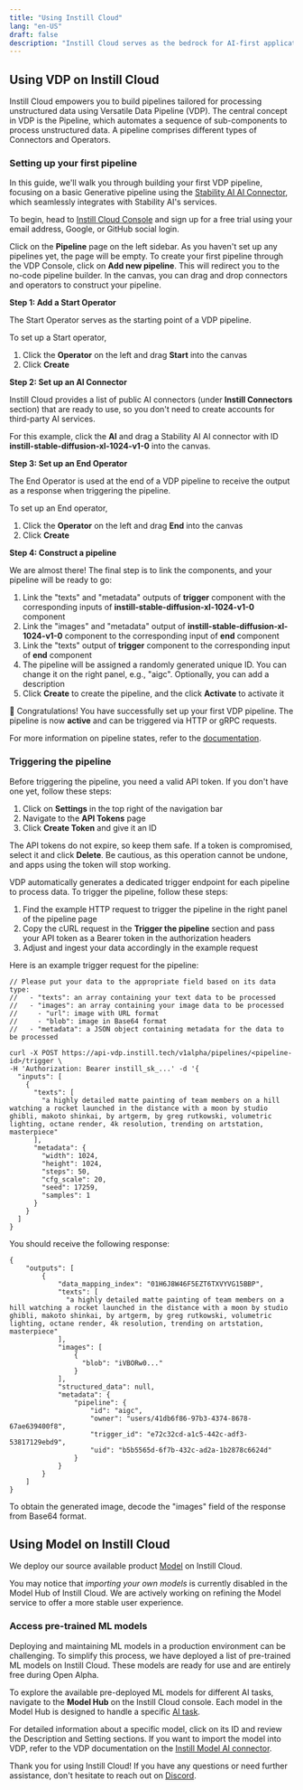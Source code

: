 ```yaml
---
title: "Using Instill Cloud"
lang: "en-US"
draft: false
description: "Instill Cloud serves as the bedrock for AI-first applications. You can try Instill Cloud for free at https://console.instill.tech using your email address, Google, or GitHub social login."
---
```


## Using VDP on Instill Cloud

Instill Cloud empowers you to build pipelines tailored for processing unstructured data using Versatile Data Pipeline (VDP).
The central concept in VDP is the Pipeline, which automates a sequence of sub-components to process unstructured data.
A pipeline comprises different types of Connectors and Operators.

### Setting up your first pipeline

In this guide, we'll walk you through building your first VDP pipeline, focusing on a basic Generative pipeline using the [Stability AI AI Connector](/docs/vdp/ai-connectors/stability-ai), which seamlessly integrates with Stability AI's services.

To begin, head to [Instill Cloud Console](https://console.instill.tech/?utm_source=documentation&utm_medium=link&utm_campaign=23q2-instill-cloud-launch) and sign up for a free trial using your email address, Google, or GitHub social login.

Click on the **Pipeline** page on the left sidebar. As you haven't set up any pipelines yet, the page will be empty.
To create your first pipeline through the VDP Console, click on **Add new pipeline**. This will redirect you to the no-code pipeline builder.
In the canvas, you can drag and drop connectors and operators to construct your pipeline.

**Step 1: Add a Start Operator**

The Start Operator serves as the starting point of a VDP pipeline.

To set up a Start operator,

1. Click the **Operator** on the left and drag **Start** into the canvas
2. Click **Create**

**Step 2: Set up an AI Connector**

Instill Cloud provides a list of public AI connectors (under **Instill Connectors** section) that are ready to use,
so you don't need to create accounts for third-party AI services.

For this example, click the **AI** and drag a Stability AI AI connector with ID **instill-stable-diffusion-xl-1024-v1-0** into the canvas.

**Step 3: Set up an End Operator**

The End Operator is used at the end of a VDP pipeline to receive the output as a response when triggering the pipeline.

To set up an End operator,

1. Click the **Operator** on the left and drag **End** into the canvas
2. Click **Create**

**Step 4: Construct a pipeline**

We are almost there! The final step is to link the components, and your pipeline will be ready to go:

1. Link the "texts" and "metadata" outputs of **trigger** component with the corresponding inputs of **instill-stable-diffusion-xl-1024-v1-0** component
2. Link the "images" and "metadata" output of **instill-stable-diffusion-xl-1024-v1-0** component to the corresponding input of **end** component
3. Link the "texts" output of **trigger** component to the corresponding input of **end** component
4. The pipeline will be assigned a randomly generated unique ID. You can change it on the right panel, e.g., "aigc". Optionally, you can add a description
5. Click **Create** to create the pipeline, and the click **Activate** to activate it

<ZoomableImg
  src="/docs-assets/vdp/aigc-pipeline.png"
  alt="Your first pipeline using Stability AI AI connector (Stable Diffusion XL 1.0)"
/>

🎉 Congratulations!
You have successfully set up your first VDP pipeline.
The pipeline is now **active** and can be triggered via HTTP or gRPC requests.

For more information on pipeline states, refer to the [documentation](/docs/core-concepts/pipeline#state).

### Triggering the pipeline

Before triggering the pipeline, you need a valid API token.
If you don't have one yet, follow these steps:

1. Click on **Settings** in the top right of the navigation bar
2. Navigate to the **API Tokens** page
3. Click **Create Token** and give it an ID

The API tokens do not expire, so keep them safe.
If a token is compromised, select it and click **Delete**.
Be cautious, as this operation cannot be undone, and apps using the token will stop working.

VDP automatically generates a dedicated trigger endpoint for each pipeline to process data.
To trigger the pipeline, follow these steps:

1. Find the example HTTP request to trigger the pipeline in the right panel of the pipeline page
2. Copy the cURL request in the **Trigger the pipeline** section and pass your API token as a Bearer token in the authorization headers
3. Adjust and ingest your data accordingly in the example request

Here is an example trigger request for the pipeline:

```shellscript cURL(url)
// Please put your data to the appropriate field based on its data type:
//   - "texts": an array containing your text data to be processed
//   - "images": an array containing your image data to be processed
//     - "url": image with URL format
//     - "blob": image in Base64 format
//   - "metadata": a JSON object containing metadata for the data to be processed

curl -X POST https://api-vdp.instill.tech/v1alpha/pipelines/<pipeline-id>/trigger \
-H 'Authorization: Bearer instill_sk_...' -d '{
  "inputs": [
    {
      "texts": [
        "a highly detailed matte painting of team members on a hill watching a rocket launched in the distance with a moon by studio ghibli, makoto shinkai, by artgerm, by greg rutkowski, volumetric lighting, octane render, 4k resolution, trending on artstation, masterpiece"
      ],
      "metadata": {
        "width": 1024,
        "height": 1024,
        "steps": 50,
        "cfg_scale": 20,
        "seed": 17259,
        "samples": 1
      }
    }
  ]
}
```

You should receive the following response:

```shellscript cURL(url)
{
    "outputs": [
        {
            "data_mapping_index": "01H6J8W46F5EZT6TXVYVG15BBP",
            "texts": [
              "a highly detailed matte painting of team members on a hill watching a rocket launched in the distance with a moon by studio ghibli, makoto shinkai, by artgerm, by greg rutkowski, volumetric lighting, octane render, 4k resolution, trending on artstation, masterpiece"
            ],
            "images": [
                {
                  "blob": "iVBORw0..."
                }
            ],
            "structured_data": null,
            "metadata": {
                "pipeline": {
                    "id": "aigc",
                    "owner": "users/41db6f86-97b3-4374-8678-67ae639400f8",
                    "trigger_id": "e72c32cd-a1c5-442c-adf3-53817129ebd9",
                    "uid": "b5b5565d-6f7b-432c-ad2a-1b2878c6624d"
                }
            }
        }
    ]
}
```

To obtain the generated image, decode the "images" field of the response from Base64 format.

<ZoomableImg
  src="/docs-assets/vdp/aigc-pipeline-output.png"
  alt="Generated sample using Stability AI AI connector (Stable Diffusion XL 1.0)"
/>

## Using Model on Instill Cloud

We deploy our source available product [Model](https://github.com/instill-ai/model) on Instill Cloud.

<InfoBlock type="info" title="Notice">

You may notice that _importing your own models_ is currently disabled in the Model Hub of Instill Cloud.
We are actively working on refining the Model service to offer a more stable user experience.

</InfoBlock>

### Access pre-trained ML models

Deploying and maintaining ML models in a production environment can be challenging.
To simplify this process, we have deployed a list of pre-trained ML models on Instill Cloud.
These models are ready for use and are entirely free during Open Alpha.

To explore the available pre-deployed ML models for different AI tasks, navigate to the **Model Hub** on the Instill Cloud console.
Each model in the Model Hub is designed to handle a specific [AI task](/docs/core-concepts/ai-task).

For detailed information about a specific model, click on its ID and review the Description and Setting sections.
If you want to import the model into VDP, refer to the VDP documentation on the [Instill Model AI connector](/docs/vdp/ai-connectors/instill-model).

Thank you for using Instill Cloud!
If you have any questions or need further assistance, don't hesitate to reach out on [Discord](https://discord.gg/sevxWsqpGh).
